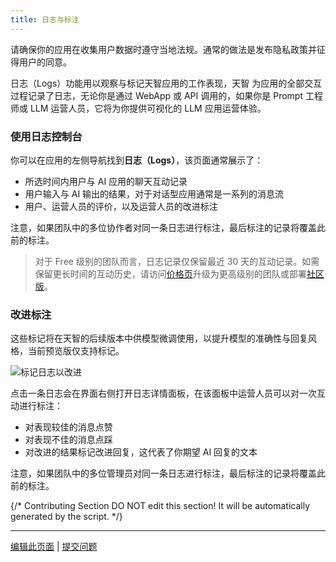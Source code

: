 ```yaml
---
title: 日志与标注
---
```


<Warning>
请确保你的应用在收集用户数据时遵守当地法规。通常的做法是发布隐私政策并征得用户的同意。
</Warning>

日志（Logs）功能用以观察与标记天智应用的工作表现，天智 为应用的全部交互过程记录了日志，无论你是通过 WebApp 或 API 调用的，如果你是 Prompt 工程师或 LLM 运营人员，它将为你提供可视化的 LLM 应用运营体验。

### 使用日志控制台

你可以在应用的左侧导航找到**日志（Logs）**，该页面通常展示了：

* 所选时间内用户与 AI 应用的聊天互动记录
* 用户输入与 AI 输出的结果，对于对话型应用通常是一系列的消息流
* 用户、运营人员的评价，以及运营人员的改进标注

注意，如果团队中的多位协作者对同一条日志进行标注，最后标注的记录将覆盖此前的标注。

> 对于 Free 级别的团队而言，日志记录仅保留最近 30 天的互动记录。如需保留更长时间的互动历史，请访问[价格页](https://dify.ai/pricing)升级为更高级别的团队或部署[社区版](https://docs.dify.ai/zh-hans/getting-started/install-self-hosted/docker-compose)。

### 改进标注

<Info>
这些标记将在天智的后续版本中供模型微调使用，以提升模型的准确性与回复风格，当前预览版仅支持标记。
</Info>

![标记日志以改进](https://assets-docs.dify.ai/dify-enterprise-mintlify/zh_CN/guides/annotation/67586ad70a7ae79c18e61f1267cc8d8f.png)

点击一条日志会在界面右侧打开日志详情面板，在该面板中运营人员可以对一次互动进行标注：

* 对表现较佳的消息点赞
* 对表现不佳的消息点踩
* 对改进的结果标记改进回复，这代表了你期望 AI 回复的文本

注意，如果团队中的多位管理员对同一条日志进行标注，最后标注的记录将覆盖此前的标注。

{/*
Contributing Section
DO NOT edit this section!
It will be automatically generated by the script.
*/}

---

[编辑此页面](https://github.com/langgenius/dify-docs/edit/main/zh-hans/guides/annotation/logs.mdx) | [提交问题](https://github.com/langgenius/dify-docs/issues/new?template=docs.yml)

